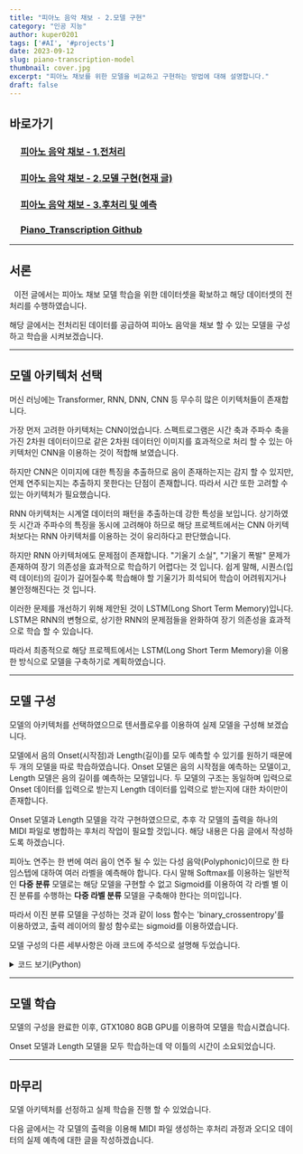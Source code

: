 ```yaml
---
title: "피아노 음악 채보 - 2.모델 구현"
category: "인공 지능"
author: kuper0201
tags: ['#AI', '#projects']
date: 2023-09-12
slug: piano-transcription-model
thumbnail: cover.jpg
excerpt: "피아노 채보를 위한 모델을 비교하고 구현하는 방법에 대해 설명합니다."
draft: false
---
```


## 바로가기

### &nbsp; &nbsp; &nbsp;[피아노 음악 채보 - 1.전처리](/piano-transcription-preproc)
### &nbsp; &nbsp; &nbsp;[피아노 음악 채보 - 2.모델 구현(현재 글)](#서론)
### &nbsp; &nbsp; &nbsp;[피아노 음악 채보 - 3.후처리 및 예측](/piano-transcription-postproc)
### &nbsp; &nbsp; &nbsp;<a href="https://github.com/kuper0201/Piano_Transcription" target="_blank">Piano_Transcription Github</a>

---

## 서론

&nbsp;&nbsp;이전 글에서는 피아노 채보 모델 학습을 위한 데이터셋을 확보하고 해당 데이터셋의 전처리를 수행하였습니다.

해당 글에서는 전처리된 데이터를 공급하여 피아노 음악을 채보 할 수 있는 모델을 구성하고 학습을 시켜보겠습니다.

---

## 모델 아키텍처 선택

머신 러닝에는 Transformer, RNN, DNN, CNN 등 무수히 많은 이키텍처들이 존재합니다.

가장 먼저 고려한 아키텍처는 CNN이었습니다. 스펙트로그램은 시간 축과 주파수 축을 가진 2차원 데이터이므로 같은 2차원 데이터인 이미지를 효과적으로 처리 할 수 있는 아키텍처인 CNN을 이용하는 것이 적합해 보였습니다.

하지만 CNN은 이미지에 대한 특징을 추출하므로 음이 존재하는지는 감지 할 수 있지만, 언제 연주되는지는 추출하지 못한다는 단점이 존재합니다. 따라서 시간 또한 고려할 수 있는 아키텍처가 필요했습니다.

RNN 아키텍처는 시계열 데이터의 패턴을 추출하는데 강한 특성을 보입니다. 상기하였듯 시간과 주파수의 특징을 동시에 고려해야 하므로 해당 프로젝트에서는 CNN 아키텍처보다는 RNN 아키텍처를 이용하는 것이 유리하다고 판단했습니다.

하지만 RNN 아키텍처에도 문제점이 존재합니다.  "기울기 소실", "기울기 폭발" 문제가 존재하여 장기 의존성을 효과적으로 학습하기 어렵다는 것 입니다. 쉽게 말해, 시퀀스(입력 데이터)의 길이가 길어질수록 학습해야 할 기울기가 희석되어 학습이 어려워지거나 불안정해진다는 것 입니다.

이러한 문제를 개선하기 위해 제안된 것이 LSTM(Long Short Term Memory)입니다. LSTM은 RNN의 변형으로, 상기한 RNN의 문제점들을 완화하여 장기 의존성을 효과적으로 학습 할 수 있습니다.

따라서 최종적으로 해당 프로젝트에서는 LSTM(Long Short Term Memory)을 이용한 방식으로 모델을 구축하기로 계획하였습니다.

---

## 모델 구성

모델의 아키텍처를 선택하였으므로 텐서플로우를 이용하여 실제 모델을 구성해 보겠습니다.

모델에서 음의 Onset(시작점)과 Length(길이)를 모두 예측할 수 있기를 원하기 때문에 두 개의 모델을 따로 학습하였습니다. Onset 모델은 음의 시작점을 예측하는 모델이고, Length 모델은 음의 길이를 예측하는 모델입니다. 두 모델의 구조는 동일하며 입력으로 Onset 데이터를 입력으로 받는지 Length 데이터를 입력으로 받는지에 대한 차이만이 존재합니다.

Onset 모델과 Length 모델을 각각 구현하였으므로, 추후 각 모델의 출력을 하나의 MIDI 파일로 병합하는 후처리 작업이 필요할 것입니다. 해당 내용은 다음 글에서 작성하도록 하겠습니다.

피아노 연주는 한 번에 여러 음이 연주 될 수 있는 다성 음악(Polyphonic)이므로 한 타임스텝에 대하여 여러 라벨을 예측해야 합니다. 다시 말해 Softmax를 이용하는 일반적인 **다중 분류** 모델로는 해당 모델을 구현할 수 없고 Sigmoid를 이용하여 각 라벨 별 이진 분류를 수행하는 **다중 라벨 분류** 모델을 구축해야 한다는 의미입니다.

따라서 이진 분류 모델을 구성하는 것과 같이 loss 함수는 'binary_crossentropy'를 이용하였고, 출력 레이어의 활성 함수로는 sigmoid를 이용하였습니다.

모델 구성의 다른 세부사항은 아래 코드에 주석으로 설명해 두었습니다.

<details markdown="1">
<summary>코드 보기(Python)</summary>

```javascript
import glob
import numpy as np
from keras import Model
from tensorflow import keras
from keras.layers import Dense, Input, Activation, Bidirectional, LSTM, TimeDistributed
from keras.callbacks import ModelCheckpoint, EarlyStopping
import tensorflow.python.keras.optimizers

import warnings
warnings.filterwarnings("ignore")

import tensorflow.python.keras.mixed_precision.policy as mixed_precision
policy = mixed_precision.Policy('mixed_float16')
mixed_precision.set_global_policy(policy)

train_x, train_onset = [], []
valid_x, valid_onset = [], []

model = None

# 데이터셋 제너레이터 함수
def dataSetGenerator(x_path, onset_path):
    for a, b in zip(x_path, onset_path):
        X, ONSET = [], []
        X.append(np.load(a))
        ONSET.append(np.load(b))

        X = np.concatenate(X, axis=0)
        ONSET = np.concatenate(ONSET, axis=0)

        X = X / np.max(X)
        
        # 배치 간의 연결 끊기 위한 함수
        model.reset_states()
        
        for x, onset in zip(X, ONSET):
            yield (x, onset)

# 모델 생성 함수
def buildModel():
    # 입력 레이어
    input_layer = Input(batch_input_shape=(10, 100, 264), name='onset_input')

    # LSTM 레이어
    onset_lstm = Bidirectional(LSTM(128, activation='tanh', return_sequences=True, stateful=True, name='onset_lstm'))(input_layer)

    # 출력 레이어 - sigmoid 사용
    onset_out = TimeDistributed(Dense(88, activation='sigmoid', kernel_initializer='he_normal', name='onset_output'))(onset_lstm)

    model = keras.Model(inputs=input_layer, outputs=onset_out)
    return model

# 학습하기 위한 함수
def train(trainX, trainOnset, validX, validOnset):
    for x_name, onset_name in zip(glob.glob(trainX), glob.glob(trainOnset)):
        train_x.append(x_name)
        train_onset.append(onset_name)

    for x_name, onset_name in zip(glob.glob(validX), glob.glob(validOnset)):
        valid_x.append(x_name)
        valid_onset.append(onset_name)

    input_signature = (tensorflow.float32, tensorflow.int8)
    in_out_shape = ([100, 264], [100, 88])

    global model
    model = buildModel()
    trainSet = tensorflow.data.Dataset.from_generator(dataSetGenerator, input_signature, in_out_shape, args=[train_x, train_onset])
    validSet = tensorflow.data.Dataset.from_generator(dataSetGenerator, input_signature, in_out_shape, args=[valid_x, valid_onset])
    
    # 배치 크기를 10으로, 남는 배치는 버림
    trainSet = trainSet.batch(10, drop_remainder=True).prefetch(tensorflow.data.experimental.AUTOTUNE)
    validSet = validSet.batch(10, drop_remainder=True).prefetch(tensorflow.data.experimental.AUTOTUNE)
    
    # 체크포인트, 조기 종료 콜백 설정
    checkpoint = ModelCheckpoint('onset_detector.h5', monitor='val_loss', verbose=1, save_best_only=True, mode='auto')
    early_stop = EarlyStopping(patience=5, monitor='val_loss', verbose=1, mode='auto')
    
    # loss 함수로 binary_crossentropy 사용
    opt = tensorflow.optimizers.Adam(learning_rate=0.0005)
    model.compile(loss='binary_crossentropy', optimizer=opt, metrics=['accuracy'])
    
    # 순차적인 패턴 학습해야 하므로, shuffle을 하지 않음
    model.fit(trainSet, validation_data=validSet, epochs=1000, shuffle=False, callbacks=[checkpoint, early_stop])

if __name__ == '__main__':
    train('../PreProc/trainX/*.npy', '../PreProc/trainONSET/*.npy', '../PreProc/validX/*.npy', '../PreProc/validONSET/*.npy')
```
</details>

---

## 모델 학습

모델의 구성을 완료한 이후, GTX1080 8GB GPU를 이용하여 모델을 학습시켰습니다.

Onset 모델과 Length 모델을 모두 학습하는데 약 이틀의 시간이 소요되었습니다.

---

## 마무리

모델 아키텍처를 선정하고 실제 학습을 진행 할 수 있었습니다.

다음 글에서는 각 모델의 출력을 이용해 MIDI 파일 생성하는 후처리 과정과 오디오 데이터의 실제 예측에 대한 글을 작성하겠습니다.
